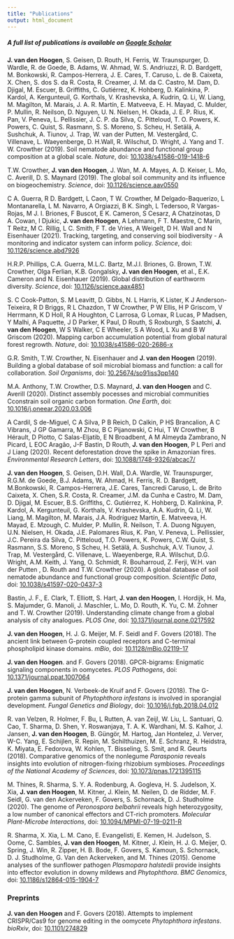 ```yaml
---
title: "Publications"
output: html_document
---
```


<link rel="stylesheet" href="styles.css" type="text/css">
<link rel="stylesheet" href="site_libs/academicons-1.8.6/css/academicons.css"/>

##### A full list of publications is available on [Google Scholar](https://scholar.google.com/citations?user=0Pl8Q1EAAAAJandhl=en)

**J. van den Hoogen**, S. Geisen, D. Routh, H. Ferris, W. Traunspurger, D. Wardle, R. de Goede, B. Adams, W. Ahmad, W. S. Andriuzzi, R. D. Bardgett, M. Bonkowski, R. Campos-Herrera, J. E. Cares, T. Caruso, L. de B. Caixeta, X. Chen, S. dos S. da R. Costa, R. Creamer, J. M. da C. Castro, M. Dam, D. Djigal, M. Escuer, B. Griffiths, C. Gutiérrez, K. Hohberg, D. Kalinkina, P. Kardol, A. Kergunteuil, G. Korthals, V. Krashevska, A. Kudrin, Q. Li, W. Liang, M. Magilton, M. Marais, J. A. R. Martín, E. Matveeva, E. H. Mayad, C. Mulder, P. Mullin, R. Neilson, D. Nguyen, U. N. Nielsen, H. Okada, J. E. P. Rius, K. Pan, V. Peneva, L. Pellissier, J. C. P. da Silva, C. Pitteloud, T. O. Powers, K. Powers, C. Quist, S. Rasmann, S. S. Moreno, S. Scheu, H. Setälä, A. Sushchuk, A. Tiunov, J. Trap, W. van der Putten, M. Vestergård, C. Villenave, L. Waeyenberge, D. H.Wall, R. Wilschut, D. Wright, J. Yang and T. W. Crowther (2019). Soil nematode abundance and functional group composition at a global scale. *Nature*, doi: [10.1038/s41586-019-1418-6](https://www.nature.com/articles/s41586-019-1418-6)

T.W. Crowther, **J. van den Hoogen**, J. Wan, M. A. Mayes, A. D. Keiser, L. Mo, C. Averill, D. S. Maynard (2019). The global soil community and its influence on biogeochemistry. *Science*, doi: [10.1126/science.aav0550](https://science.sciencemag.org/content/365/6455/eaav0550)

C A. Guerra, R D. Bardgett, L Caon, T W. Crowther, M Delgado-Baquerizo, L Montanarella, L M. Navarro, A Orgiazzi, B K. Singh, L Tedersoo, R Vargas-Rojas, M J. I. Briones, F Buscot, E K. Cameron, S Cesarz, A Chatzinotas, D A. Cowan, I Djukic, **J. van den Hoogen**, A Lehmann, F T. Maestre, C Marín, T Reitz, M C. Rillig, L C. Smith, F T. de Vries, A Weigelt, D H. Wall and N Eisenhauer (2021). Tracking, targeting, and conserving soil biodiversity - A monitoring and indicator system can inform policy. *Science*, doi: [10.1126/science.abd7926](10.1126/science.abd7926)

H.R.P. Phillips, C.A. Guerra, M.L.C. Bartz, M.J.I. Briones, G. Brown, T.W. Crowther, Olga Ferlian, K.B. Gongalsky, **J. van den Hoogen**, et al., E.K. Cameron and N. Eisenhauer (2019). Global distribution of earthworm diversity. *Science*, doi: [10.1126/science.aax4851](https://doi.org/10.1126/science.aax4851)

S. C Cook-Patton, S. M Leavitt, D. Gibbs, N. L Harris, K Lister, K J Anderson-Teixeira, R D Briggs, R L Chazdon, T W Crowther, P W Ellis, H P Griscom, V Herrmann, K D Holl, R A Houghton, C Larrosa, G Lomax, R Lucas, P Madsen, Y Malhi, A Paquette, J D Parker, K Paul, D Routh, S Roxburgh, S Saatchi, **J. van den Hoogen**, W S Walker, C E Wheeler, S A Wood, L Xu and B W Griscom (2020). Mapping carbon accumulation potential from global natural forest regrowth. *Nature*, doi: [10.1038/s41586-020-2686-x](https://www.nature.com/articles/s41586-020-2686-x.)

G.R. Smith, T.W. Crowther, N. Eisenhauer and **J. van den Hoogen** (2019). Building a global database of soil microbial biomass and function: a call for collaboration. *Soil Organisms*, doi: [10.25674/so91iss3pp140](http://soil-organisms.org/index.php/SO/article/view/112)

M.A. Anthony, T.W. Crowther, D.S. Maynard, **J. van den Hoogen** and C. Averill (2020). Distinct assembly pocesses and microbial communities Cconstrain soil organic carbon formation. *One Earth*, doi: [10.1016/j.oneear.2020.03.006](https://www.sciencedirect.com/science/article/pii/S2590332220301421)

A Cardil, S de-Miguel, C A Silva, P B Reich, D Calkin, P HS Brancalion, A C Vibrans, J GP Gamarra, M Zhou, B C Pijanowski, C Hui, T W Crowther, B Hérault, D Piotto, C Salas-Eljatib, E N Broadbent, A M Almeyda Zambrano, N Picard, L EOC Aragão, J-F Bastin, D Routh, **J. van den Hoogen**, P L Peri and J Liang (2020). Recent deforestation drove the spike in Amazonian fires. *Environmental Research Letters*, doi: [10.1088/1748-9326/abcac7/](https://iopscience.iop.org/article/10.1088/1748-9326/abcac7/meta)

**J. van den Hoogen**, S. Geisen, D.H. Wall, D.A. Wardle, W. Traunspurger, R.G.M. de Goede, B.J. Adams, W. Ahmad, H. Ferris, R. D. Bardgett, M.Bonkowski, R. Campos-Herrera, J.E. Cares, Tancredi Caruso, L. de Brito Caixeta, X. Chen, S.R. Costa, R. Creamer, J.M. da Cunha e Castro, M. Dam, D. Djigal, M. Escuer, B.S. Griffiths, C. Gutiérrez, K. Hohberg, D. Kalinkina, P. Kardol, A. Kergunteuil, G. Korthals, V. Krashevska, A.A. Kudrin, Q. Li, W. Liang, M. Magilton, M. Marais, J.A. Rodríguez Martín, E. Matveeva, H. Mayad, E. Mzough, C. Mulder, P. Mullin, R. Neilson, T. A. Duong Nguyen, U.N. Nielsen, H. Okada, J.E. Palomares Rius, K. Pan, V. Peneva, L. Pellissier, J.C. Pereira da Silva, C. Pitteloud, T.O. Powers, K. Powers, C.W. Quist, S. Rasmann, S.S. Moreno, S Scheu, H. Setälä, A. Sushchuk, A.V. Tiunov, J. Trap, M. Vestergård, C. Villenave, L. Waeyenberge, R.A. Wilschut, D.G. Wright, A.M. Keith, J. Yang, O. Schmidt, R. Bouharroud, Z. Ferji, W.H. van der Putten , D. Routh and T.W. Crowther (2020). A global database of soil nematode abundance and functional group composition. *Scientific Data*, doi: [10.1038/s41597-020-0437-3](https://www.nature.com/articles/s41597-020-0437-3)

Bastin, J. F., E. Clark, T. Elliott, S. Hart, **J. van den Hoogen**, I. Hordijk, H. Ma, S. Majumder, G. Manoli, J. Maschler, L. Mo, D. Routh, K. Yu, C. M. Zohner and T. W. Crowther (2019). Understanding climate change from a global analysis of city analogues. *PLOS One*, doi: [10.1371/journal.pone.0217592](https://journals.plos.org/PLOSone/article?id=10.1371/journal.pone.0217592)

**J. van den Hoogen**, H. J. G. Meijer, M. F. Seidl and F. Govers (2018). The ancient link between G-protein coupled receptors and C-terminal phospholipid kinase domains. *mBio*, doi: [10.1128/mBio.02119-17](https://mbio.asm.org/content/9/1/e02119-17)

**J. van den Hoogen**. and F. Govers (2018). GPCR-bigrams: Enigmatic signaling components in oomycetes. *PLOS Pathogens*, doi: [10.1371/journal.ppat.1007064](https://journals.plos.org/plospathogens/article?id=10.1371/journal.ppat.1007064)

**J. van den Hoogen**, N. Verbeek-de Kruif and F. Govers (2018). The G-protein gamma subunit of *Phytophthora infestans* is involved in sporangial development. *Fungal Genetics and Biology*, doi: [10.1016/j.fgb.2018.04.012](https://www.sciencedirect.com/science/article/pii/S1087184518300719)

R. van Velzen, R. Holmer, F. Bu, L Rutten, A. van Zeijl, W. Liu, L. Santuari, Q. Cao, T. Sharma, D. Shen, Y. Roswanjaya, T. A. K. Wardhani, M. S. Kalhor, J. Jansen, **J. van den Hoogen**, B. Güngör, M. Hartog, Jan Hontelez, J. Verver, W-C. Yang, E. Schijlen, R. Repin, M. Schilthuizen, M. E. Schranz, R. Heidstra, K. Miyata, E. Fedorova, W. Kohlen, T. Bisseling, S. Smit, and R. Geurts (2018). Comparative genomics of the nonlegume *Parasponia* reveals insights into evolution of nitrogen-fixing rhizobium symbioses. *Proceedings of the National Academy of Sciences*, doi: [10.1073/pnas.1721395115](https://www.pnas.org/content/115/20/E4700)

M. Thines, R. Sharma, S. Y. A. Rodenburg, A. Gogleva, H. S. Judelson, X. Xia, **J. van den Hoogen**, M. Kitner, J. Klein, M. Neilen, D. de Ridder, M. F. Seidl, G. van den Ackerveken, F. Govers, S. Schornack, D. J. Studholme (2020). The genome of *Peronospora belbahrii* reveals high heterozygosity, a low number of canonical effectors and CT-rich promoters. *Molecular Plant-Microbe Interactions*, doi: [10.1094/MPMI-07-19-0211-R](https://apsjournals.apsnet.org/doi/abs/10.1094/MPMI-07-19-0211-R)

R. Sharma, X. Xia, L. M. Cano, E. Evangelisti, E. Kemen, H. Judelson, S. Oome, C. Sambles, **J. van den Hoogen**, M. Kitner, J. Klein, H. J. G. Meijer, O. Spring, J. Win, R. Zipper, H. B. Bode, F. Govers, S. Kamoun, S. Schornack, D. J. Studholme, G. Van den Ackerveken, and M. Thines (2015). Genome analyses of the sunflower pathogen *Plasmopara halstedii* provide insights into effector evolution in downy mildews and *Phytophthora*. *BMC Genomics*, doi: [10.1186/s12864-015-1904-7](https://bmcgenomics.biomedcentral.com/articles/10.1186/s12864-015-1904-7)

### Preprints

**J. van den Hoogen** and F. Govers (2018). Attempts to implement CRISPR/Cas9 for genome editing in the oomycete *Phytophthora infestans*. *bioRxiv*, doi: [10.1101/274829](https://www.biorxiv.org/content/10.1101/274829v2)
